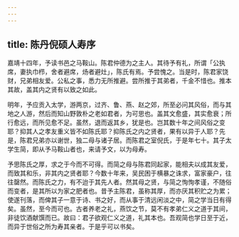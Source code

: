 ```yaml
---
---
---
```

title: 陈丹倪硕人寿序
---



嘉靖十四年，予读书邑之马鞍山。陈君仲德为之主人。其待予有礼，所谓「公执席，妻执巾栉，舍者避席，炀者避灶」，陈氏有焉。予尝愧之。当是时，陈君家饶财，兄弟相友爱。公私之事，悉力无所推避。尝所推于其弟者，千金不惜也。推本其故，盖其内之贤有以致之如此。

明年，予应贡入太学，游两京，过齐、鲁、燕、赵之郊，所至必问其风俗，而与其地之人游，然后而知山野敦朴之老如君者，为可思也。盖其文愈盛，其实愈衰；所行愈远，而所见愈不足。虽然，退而返其乡，犹是也。岂其数十年之间风俗之变耶？抑其人之孝友重义皆不如陈氏耶？抑陈氏之内之贤者，果有以异于人耶？先是，陈君兄弟亦以谢世，独二母与诸子居。而陈君之室倪氏，于是年七十。其子太学生简，即从予马鞍山者也，来请予文，以为母寿。

予思陈氏之厚，求之于今而不可得。而简之母与陈君同起家，能相夫以成其友爱，而致其和乐，非其内之贤者耶？今数十年来，吴民困于横暴之诛求，富家豪户，往往罄然。而陈氏之力，有不迨于其先人者。然其母之贤，与简之恂恂孝谨，不随俗而变者，是其所以为家之肥者也。昔予主陈君，虽称其厚，而亦厌其积贮之为累；使遂刊落，而俾其子一意于诗、书之好，而从事于清远闲淡之中，简之学当日有得矣。虽然，至今而可也。古者养老之礼，燕饮之节，莫不有孝弟仁义之道于其间，非徒饮酒献馔而已。故曰：君子欲观仁义之道，礼其本也。吾观简也学日至于近，而异于世俗之所为寿其亲者。于是乎可以书矣。